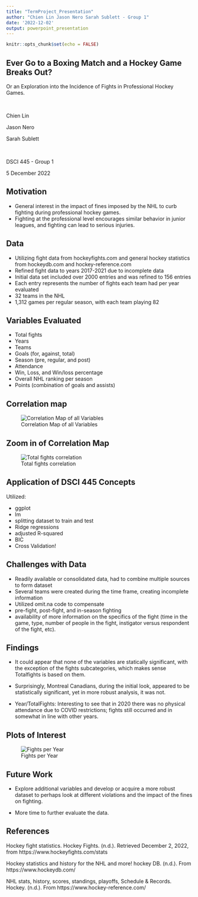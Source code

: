 ```yaml
---
title: "TermProject_Presentation"
author: "Chien Lin Jason Nero Sarah Sublett - Group 1"
date: '2022-12-02'
output: powerpoint_presentation
---
```


```r
knitr::opts_chunk$set(echo = FALSE)
```

## Ever Go to a Boxing Match and a Hockey Game Breaks Out? 
Or an Exploration into the Incidence of Fights in Professional Hockey Games.

<br>

  Chien Lin
<br>

  Jason Nero
<br>

  Sarah Sublett

<br>

DSCI 445 - Group 1
<br>

5 December 2022

## Motivation

* General interest in the impact of fines imposed by the NHL to curb fighting during professional hockey games. 
* Fighting at the professional level encourages similar behavior in junior leagues, and fighting can lead to serious injuries.

## Data

* Utilizing fight data from hockeyfights.com and general hockey statistics from hockeydb.com and hockey-reference.com
* Refined fight data to years 2017-2021 due to incomplete data
* Initial data set included over 2000 entries and was refined to 156 entries 
* Each entry represents the number of fights each team had per year evaluated
* 32 teams in the NHL
* 1,312 games per regular season, with each team playing 82

## Variables Evaluated

* Total fights
* Years
* Teams
* Goals (for, against, total)
* Season (pre, regular, and post)
* Attendance
* Win, Loss, and Win/loss percentage
* Overall NHL ranking per season
* Points (combination of goals and assists)

## Correlation map

![Correlation Map of all Variables](cormap.png)


## Zoom in of Correlation Map 

![Total fights correlation](cormap_reduced.png)

## Application of DSCI 445 Concepts

Utilized:
<br>

* ggplot
* lm
* splitting dataset to train and test
* Ridge regressions
* adjusted R-squared
* BIC
* Cross Validation!

## Challenges with Data

* Readily available or consolidated data, had to combine multiple sources to form dataset
* Several teams were created during the time frame, creating incomplete information
* Utilized omit.na code to compensate
* pre-fight, post-fight, and in-season fighting
* availability of more information on the specifics of the fight (time in the game, type, number of people in the fight, instigator versus respondent of the fight, etc).

## Findings

* It could appear that none of the variables are statically significant, with the exception of the fights subcategories, which makes sense Totalfights is based on them. 

* Surprisingly, Montreal Canadians, during the initial look, appeared to be statistically significant, yet in more robust analysis, it was not. 

* Year/TotalFights: Interesting to see that in 2020 there was no physical attendance due to COVID restrictions; fights still occurred and in somewhat in line with other years.

## Plots of Interest

![Fights per Year](tfyear_plot.png)

## Future Work

* Explore additional variables and develop or acquire a more robust dataset to perhaps look at different violations and the impact of the fines on fighting. 

* More time to further evaluate the data.

## References
Hockey fight statistics. Hockey Fights. (n.d.). Retrieved December 2, 2022, from https://www.hockeyfights.com/stats 

Hockey statistics and history for the NHL and more! hockey DB. (n.d.). From https://www.hockeydb.com/ 

NHL stats, history, scores, standings, playoffs, Schedule &amp; Records. Hockey. (n.d.). From https://www.hockey-reference.com/ 

